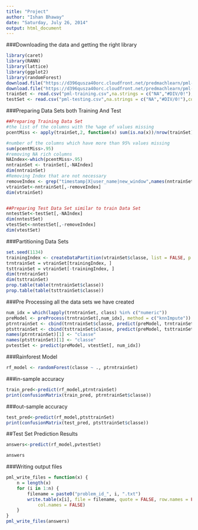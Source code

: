 ```yaml
---
title: "Project"
author: "Ishan Bhaway"
date: "Saturday, July 26, 2014"
output: html_document
---
```



###Downloading the data and getting the right library
```r

library(caret)
library(RANN)
library(lattice)
library(ggplot2)
library(randomForest)
download.file("https://d396qusza40orc.cloudfront.net/predmachlearn/pml-training.csv","pml-training.csv")
download.file("https://d396qusza40orc.cloudfront.net/predmachlearn/pml-testing.csv","pml-testing.csv")
trainSet <- read.csv("pml-training.csv",na.strings = c("NA","#DIV/0!"),comment.char="")
testSet <- read.csv("pml-testing.csv",na.strings = c("NA","#DIV/0!"),comment.char="")
```

###Preparing Data Sets both Training And Test

```r
##Preparing Training Data Set
#the list of the columns with the %age of values missing
pcentMiss <- apply(trainSet,2, function(x) sum(is.na(x))/nrow(trainSet))

#number of the columns which have more than 95% values missing 
sum(pcentMiss>.95)
#removing NA rich columns
NAIndex<-which(pcentMiss>.95)
nntrainSet <- trainSet[,-NAIndex] 
dim(nntrainSet)
#Removing Index that are not necessary
removeIndex <- grep("timestamp|X|user_name|new_window",names(nntrainSet))
vtrainSet<-nntrainSet[,-removeIndex]
dim(vtrainSet)


##Preparing Test Data Set similar to train Data Set
nntestSet<-testSet[,-NAIndex]
dim(nntestSet)
vtestSet<-nntestSet[,-removeIndex]
dim(vtestSet)
```

###Partitioning Data Sets

```r
set.seed(1134)
trainingIndex <- createDataPartition(vtrainSet$classe, list = FALSE, p = 0.7)
trntrainSet = vtrainSet[trainingIndex, ]
tsttrainSet = vtrainSet[-trainingIndex, ]
dim(trntrainSet)
dim(tsttrainSet)
prop.table(table(trntrainSet$classe))
prop.table(table(tsttrainSet$classe))
```

###Pre Processing all the data sets we have created

```r
num_idx = which(lapply(trntrainSet, class) %in% c("numeric"))
preModel <- preProcess(trntrainSet[,num_idx], method = c("knnImpute"))
ptrntrainSet <- cbind(trntrainSet$classe, predict(preModel, trntrainSet[, num_idx]))
ptsttrainSet <- cbind(tsttrainSet$classe, predict(preModel, tsttrainSet[, num_idx]))
names(ptrntrainSet)[1] <- "classe"
names(ptsttrainSet)[1] <- "classe"
pvtestSet <- predict(preModel, vtestSet[, num_idx])
```

###Rainforest Model

```r
rf_model <- randomForest(classe ~ ., ptrntrainSet)
```


###in-sample accuracy
```r
train_pred<-predict(rf_model,ptrntrainSet)
print(confusionMatrix(train_pred, ptrntrainSet$classe))
```

###out-sample accuracy
```r
test_pred<-predict(rf_model,ptsttrainSet)
print(confusionMatrix(test_pred, ptsttrainSet$classe))

```

##Test Set Prediction Results
```r
answers<-predict(rf_model,pvtestSet)

answers
```

###Writing output files
```r
pml_write_files = function(x) {
    n = length(x)
    for (i in 1:n) {
        filename = paste0("problem_id_", i, ".txt")
        write.table(x[i], file = filename, quote = FALSE, row.names = FALSE, 
            col.names = FALSE)
    }
}
pml_write_files(answers)
```